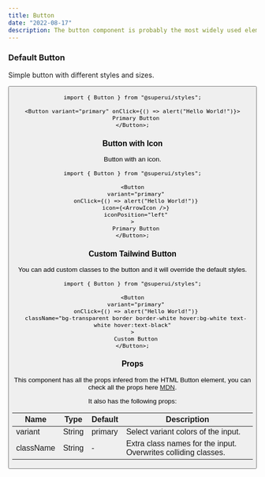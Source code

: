 ```yaml
---
title: Button
date: "2022-08-17"
description: The button component is probably the most widely used element in any user interface or website as it can be used to launch an action but also to link to other pages.
---
```


### Default Button

Simple button with different styles and sizes.

<Button />

```tsx
import { Button } from "@superui/styles";

<Button variant="primary" onClick={() => alert("Hello World!")}>
  Primary Button
</Button>;
```

### Button with Icon

Button with an icon.

<ButtonWithIcon />

```tsx
import { Button } from "@superui/styles";

<Button
  variant="primary"
  onClick={() => alert("Hello World!")}
  icon={<ArrowIcon />}
  iconPosition="left"
>
  Primary Button
</Button>;
```

### Custom Tailwind Button

You can add custom classes to the button and it will override the default styles.

<CustomButton />

```tsx
import { Button } from "@superui/styles";

<Button
  variant="primary"
  onClick={() => alert("Hello World!")}
  className="bg-transparent border border-white hover:bg-white text-white hover:text-black"
>
  Custom Button
</Button>;
```

### Props

This component has all the props infered from the HTML Button element, you can check all the props here [MDN](https://developer.mozilla.org/en/docs/Web/HTML/Element/button).

It also has the following props:

| Name      | Type   | Default | Description                                                    |
| --------- | ------ | ------- | -------------------------------------------------------------- |
| variant   | String | primary | Select variant colors of the input.                            |
| className | String | -       | Extra class names for the input. Overwrites colliding classes. |
